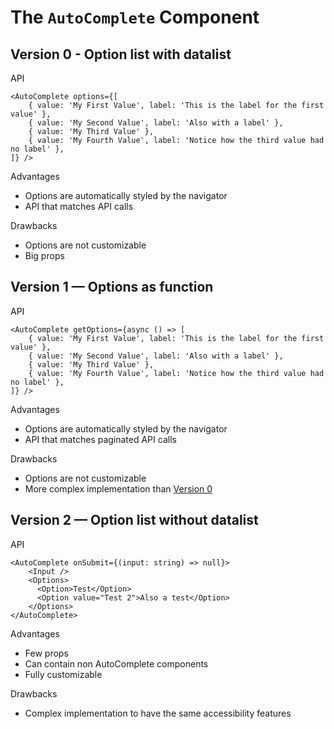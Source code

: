 

<Meta title="Components/AutoComplete/Study" />

# The <code>AutoComplete</code> Component

## Version 0 - Option list with datalist

<TryBadge kind="components-autocomplete-v0-option-list-with-datalist" story="default" />

<div className="subheading">API</div>

```tsx
<AutoComplete options={[
    { value: 'My First Value', label: 'This is the label for the first value' },
    { value: 'My Second Value', label: 'Also with a label' },
    { value: 'My Third Value' },
    { value: 'My Fourth Value', label: 'Notice how the third value had no label' },
]} />
```

<div className="subheading">Advantages</div>
<ul>
  <li>Options are automatically styled by the navigator</li>
  <li>API that matches API calls</li>
</ul>

<div className="subheading">Drawbacks</div>
<ul>
  <li>Options are not customizable</li>
  <li>Big props</li>
</ul>

## Version 1 — Options as function

<TryBadge kind="components-autocomplete-v1-options-as-function" story="default" />

<div className="subheading">API</div>

```tsx
<AutoComplete getOptions={async () => [
    { value: 'My First Value', label: 'This is the label for the first value' },
    { value: 'My Second Value', label: 'Also with a label' },
    { value: 'My Third Value' },
    { value: 'My Fourth Value', label: 'Notice how the third value had no label' },
]} />
```

<div className="subheading">Advantages</div>
<ul>
  <li>Options are automatically styled by the navigator</li>
  <li>API that matches paginated API calls</li>
</ul>

<div className="subheading">Drawbacks</div>
<ul>
  <li>Options are not customizable</li>
  <li>More complex implementation than <a href="#version-0---option-list-with-datalist">Version 0</a></li>
</ul>

## Version 2 — Option list without datalist

<TryBadge kind="components-autocomplete-v2-option-list-with-datalist" story="default" />

<div className="subheading">API</div>

```tsx
<AutoComplete onSubmit={(input: string) => null}>
    <Input />
    <Options>
      <Option>Test</Option>
      <Option value="Test 2">Also a test</Option>
    </Options>
</AutoComplete>
```

<div className="subheading">Advantages</div>
<ul>
  <li>Few props</li>
  <li>Can contain non AutoComplete components</li>
  <li>Fully customizable</li>
</ul>

<div className="subheading">Drawbacks</div>
<ul>
  <li>Complex implementation to have the same accessibility features</li>
</ul>
